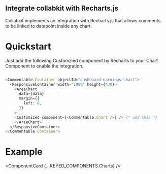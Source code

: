 
## Integrate collabkit with Recharts.js

Collabkit implements an integration with Recharts.js that allows comments to be linked to datapoint inside any chart.

# Quickstart

Just add the following Customzied component by Recharts to your Chart Component to enable the integration.

```ts

<Commentable.Container objectId="dashboard-earnings-chart">
  <ResponsiveContainer width="100%" height={430}>
    <AreaChart
      data={data}
      margin={{
        left: 8,
      }}
    >
    <Customized component={<Commentable.Chart />} /> /* add this */
    </AreaChart>
  </ResponsiveContainer>
</Commentable.Container>

```

# Example
<ComponentCard {...KEYED_COMPONENTS.Charts} />


